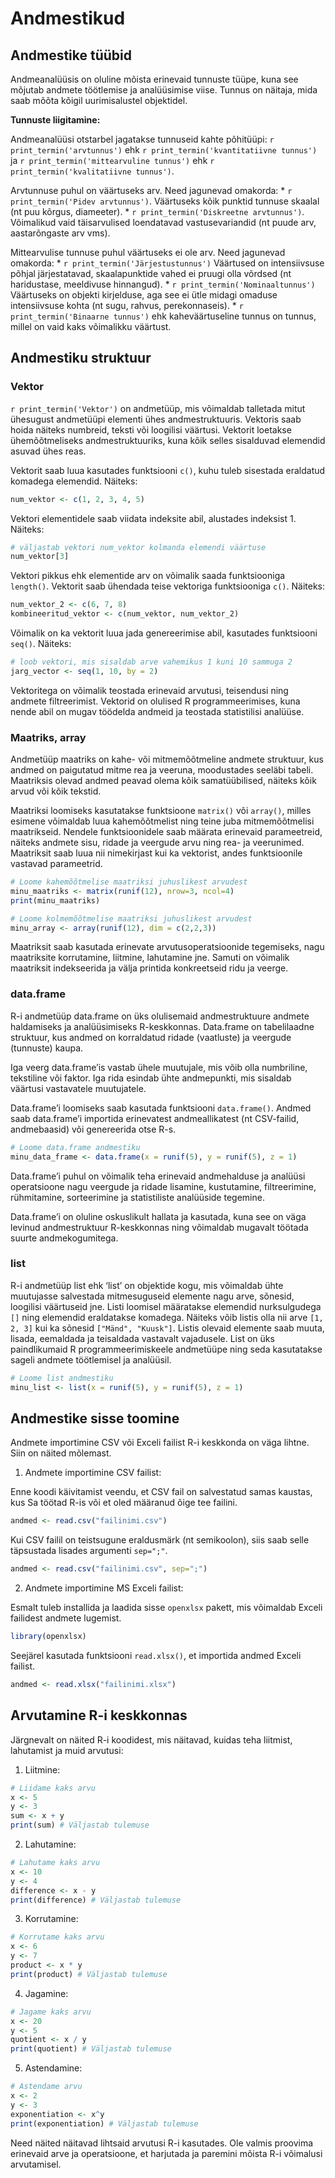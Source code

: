 # Andmestikud

## Andmestike tüübid

Andmeanalüüsis on oluline mõista erinevaid tunnuste tüüpe, kuna see mõjutab andmete töötlemise ja analüüsimise viise. Tunnus on näitaja, mida saab mõõta kõigil uurimisalustel objektidel. 

**Tunnuste liigitamine:**

Andmeanalüüsi otstarbel jagatakse tunnuseid kahte põhitüüpi: `r print_termin('arvtunnus')` ehk `r print_termin('kvantitatiivne tunnus')` ja `r print_termin('mittearvuline tunnus')` ehk `r print_termin('kvalitatiivne tunnus')`.

Arvtunnuse puhul on väärtuseks arv. Need jagunevad omakorda:
    * `r print_termin('Pidev arvtunnus')`. Väärtuseks kõik punktid tunnuse skaalal (nt puu kõrgus, diameeter).
    * `r print_termin('Diskreetne arvtunnus')`. Võimalikud vaid täisarvulised loendatavad vastusevariandid (nt puude arv, aastarõngaste arv vms).

Mittearvulise tunnuse puhul väärtuseks ei ole arv. Need jagunevad omakorda:
    * `r print_termin('Järjestustunnus')` Väärtused on intensiivsuse põhjal järjestatavad, skaalapunktide vahed ei pruugi olla võrdsed (nt haridustase, meeldivuse hinnangud).
    * `r print_termin('Nominaaltunnus')` Väärtuseks on objekti kirjelduse, aga see ei ütle midagi omaduse intensiivsuse kohta (nt sugu, rahvus, perekonnaseis).
    * `r print_termin('Binaarne tunnus')` ehk kaheväärtuseline tunnus on tunnus, millel on vaid kaks võimalikku väärtust.

## Andmestiku struktuur

### Vektor
`r print_termin('Vektor')` on andmetüüp, mis võimaldab talletada mitut ühesugust andmetüüpi elementi ühes andmestruktuuris. Vektoris saab hoida näiteks numbreid, teksti või loogilisi väärtusi. Vektorit loetakse ühemõõtmeliseks andmestruktuuriks, kuna kõik selles sisalduvad elemendid asuvad ühes reas.

Vektorit saab luua kasutades funktsiooni `c()`, kuhu tuleb sisestada eraldatud komadega elemendid. Näiteks:
```r
num_vektor <- c(1, 2, 3, 4, 5)
```

Vektori elementidele saab viidata indeksite abil, alustades indeksist 1. Näiteks:
```r
# väljastab vektori num_vektor kolmanda elemendi väärtuse
num_vektor[3] 
```

Vektori pikkus ehk elementide arv on võimalik saada funktsiooniga `length()`. Vektorit saab ühendada teise vektoriga funktsiooniga `c()`. Näiteks:
```r
num_vektor_2 <- c(6, 7, 8)
kombineeritud_vektor <- c(num_vektor, num_vektor_2)
```

Võimalik on ka vektorit luua jada genereerimise abil, kasutades funktsiooni `seq()`. Näiteks:
```r
# loob vektori, mis sisaldab arve vahemikus 1 kuni 10 sammuga 2
jarg_vector <- seq(1, 10, by = 2) 
```

Vektoritega on võimalik teostada erinevaid arvutusi, teisendusi ning andmete filtreerimist. Vektorid on olulised R programmeerimises, kuna nende abil on mugav töödelda andmeid ja teostada statistilisi analüüse.

### Maatriks, array

Andmetüüp maatriks on kahe- või mitmemõõtmeline andmete struktuur, kus andmed on paigutatud mitme rea ja veeruna, moodustades seeläbi tabeli. Maatriksis olevad andmed peavad olema kõik samatüübilised, näiteks kõik arvud või kõik tekstid.

Maatriksi loomiseks kasutatakse funktsioone `matrix()` või `array()`, milles esimene võimaldab luua kahemõõtmelist ning teine juba mitmemõõtmelisi maatrikseid. Nendele funktsioonidele saab määrata erinevaid parameetreid, näiteks andmete sisu, ridade ja veergude arvu ning rea- ja veerunimed. Maatriksit saab luua nii nimekirjast kui ka vektorist, andes funktsioonile vastavad parameetrid.

```r
# Loome kahemõõtmelise maatriksi juhuslikest arvudest
minu_maatriks <- matrix(runif(12), nrow=3, ncol=4)
print(minu_maatriks)

# Loome kolmemõõtmelise maatriksi juhuslikest arvudest
minu_array <- array(runif(12), dim = c(2,2,3))
```

Maatriksit saab kasutada erinevate arvutusoperatsioonide tegemiseks, nagu maatriksite korrutamine, liitmine, lahutamine jne. Samuti on võimalik maatriksit indekseerida ja välja printida konkreetseid ridu ja veerge.

### data.frame
R-i andmetüüp data.frame on üks olulisemaid andmestruktuure andmete haldamiseks ja analüüsimiseks R-keskkonnas. Data.frame on tabelilaadne struktuur, kus andmed on korraldatud ridade (vaatluste) ja veergude (tunnuste) kaupa.

Iga veerg data.frame'is vastab ühele muutujale, mis võib olla numbriline, tekstiline või faktor. Iga rida esindab ühte andmepunkti, mis sisaldab väärtusi vastavatele muutujatele.

Data.frame'i loomiseks saab kasutada funktsiooni `data.frame()`. Andmed saab data.frame'i importida erinevatest andmeallikatest (nt CSV-failid, andmebaasid) või genereerida otse R-s.
```r
# Loome data.frame andmestiku
minu_data_frame <- data.frame(x = runif(5), y = runif(5), z = 1)
```

Data.frame'i puhul on võimalik teha erinevaid andmehalduse ja analüüsi operatsioone nagu veergude ja ridade lisamine, kustutamine, filtreerimine, rühmitamine, sorteerimine ja statistiliste analüüside tegemine.

Data.frame'i on oluline oskuslikult hallata ja kasutada, kuna see on väga levinud andmestruktuur R-keskkonnas ning võimaldab mugavalt töötada suurte andmekogumitega.

### list
R-i andmetüüp list ehk 'list' on objektide kogu, mis võimaldab ühte muutujasse salvestada mitmesuguseid elemente nagu arve, sõnesid, loogilisi väärtuseid jne. Listi loomisel määratakse elemendid nurksulgudega `[]` ning elemendid eraldatakse komadega. Näiteks võib listis olla nii arve `[1, 2, 3]` kui ka sõnesid `["Mänd", "Kuusk"]`. Listis olevaid elemente saab muuta, lisada, eemaldada ja teisaldada vastavalt vajadusele. List on üks paindlikumaid R programmeerimiskeele andmetüüpe ning seda kasutatakse sageli andmete töötlemisel ja analüüsil.

```r
# Loome list andmestiku
minu_list <- list(x = runif(5), y = runif(5), z = 1)
```

## Andmestike sisse toomine

Andmete importimine CSV või Exceli failist R-i keskkonda on väga lihtne. Siin on näited mõlemast.

1. Andmete importimine CSV failist:

Enne koodi käivitamist veendu, et CSV fail on salvestatud samas kaustas, kus Sa töötad R-is või et oled määranud õige tee failini.

```r
andmed <- read.csv("failinimi.csv")
```

Kui CSV failil on teistsugune eraldusmärk (nt semikoolon), siis saab selle täpsustada lisades argumenti `sep=";"`.

```r
andmed <- read.csv("failinimi.csv", sep=";")
```

2. Andmete importimine MS Exceli failist:

Esmalt tuleb installida ja laadida sisse `openxlsx` pakett, mis võimaldab Exceli failidest andmete lugemist.

```r
library(openxlsx)
```

Seejärel kasutada funktsiooni `read.xlsx()`, et importida andmed Exceli failist.

```r
andmed <- read.xlsx("failinimi.xlsx")
```




## Arvutamine R-i keskkonnas

Järgnevalt on näited R-i koodidest, mis näitavad, kuidas teha liitmist, lahutamist ja muid arvutusi:

1. Liitmine:

```r
# Liidame kaks arvu
x <- 5
y <- 3
sum <- x + y
print(sum) # Väljastab tulemuse
```

2. Lahutamine:

```r
# Lahutame kaks arvu
x <- 10
y <- 4
difference <- x - y
print(difference) # Väljastab tulemuse
```

3. Korrutamine:

```r
# Korrutame kaks arvu
x <- 6
y <- 7
product <- x * y
print(product) # Väljastab tulemuse
```

4. Jagamine:

```r
# Jagame kaks arvu
x <- 20
y <- 5
quotient <- x / y
print(quotient) # Väljastab tulemuse
```

5. Astendamine:

```r
# Astendame arvu
x <- 2
y <- 3
exponentiation <- x^y
print(exponentiation) # Väljastab tulemuse
```

Need näited näitavad lihtsaid arvutusi R-i kasutades. Ole valmis proovima erinevaid arve ja operatsioone, et harjutada ja paremini mõista R-i võimalusi arvutamisel.

